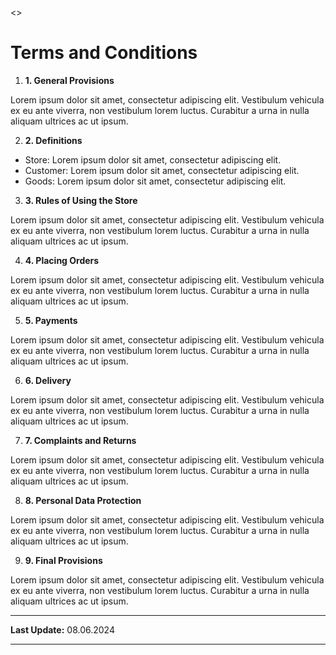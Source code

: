 <>
<title>Terms and Conditions | Ephonix</title>
<main className="flex flex-1 flex-col mx-auto justify-start gap-6 p-6">
	<div className="text-4xl font-bold text-red-600 flex">
	<i className="ri-arrow-right-double-fill"></i>
	<h1 >Terms and Conditions</h1>
	</div>

1. **1. General Provisions**

Lorem ipsum dolor sit amet, consectetur adipiscing elit. Vestibulum vehicula ex eu ante viverra, non vestibulum lorem luctus. Curabitur a urna in nulla aliquam ultrices ac ut ipsum.

2. **2. Definitions**

- Store: Lorem ipsum dolor sit amet, consectetur adipiscing elit.
- Customer: Lorem ipsum dolor sit amet, consectetur adipiscing elit.
- Goods: Lorem ipsum dolor sit amet, consectetur adipiscing elit.

3. **3. Rules of Using the Store**

Lorem ipsum dolor sit amet, consectetur adipiscing elit. Vestibulum vehicula ex eu ante viverra, non vestibulum lorem luctus. Curabitur a urna in nulla aliquam ultrices ac ut ipsum.

4. **4. Placing Orders**

Lorem ipsum dolor sit amet, consectetur adipiscing elit. Vestibulum vehicula ex eu ante viverra, non vestibulum lorem luctus. Curabitur a urna in nulla aliquam ultrices ac ut ipsum.

5. **5. Payments**

Lorem ipsum dolor sit amet, consectetur adipiscing elit. Vestibulum vehicula ex eu ante viverra, non vestibulum lorem luctus. Curabitur a urna in nulla aliquam ultrices ac ut ipsum.

6. **6. Delivery**

Lorem ipsum dolor sit amet, consectetur adipiscing elit. Vestibulum vehicula ex eu ante viverra, non vestibulum lorem luctus. Curabitur a urna in nulla aliquam ultrices ac ut ipsum.

7. **7. Complaints and Returns**

Lorem ipsum dolor sit amet, consectetur adipiscing elit. Vestibulum vehicula ex eu ante viverra, non vestibulum lorem luctus. Curabitur a urna in nulla aliquam ultrices ac ut ipsum.

8. **8. Personal Data Protection**

Lorem ipsum dolor sit amet, consectetur adipiscing elit. Vestibulum vehicula ex eu ante viverra, non vestibulum lorem luctus. Curabitur a urna in nulla aliquam ultrices ac ut ipsum.

9. **9. Final Provisions**

Lorem ipsum dolor sit amet, consectetur adipiscing elit. Vestibulum vehicula ex eu ante viverra, non vestibulum lorem luctus. Curabitur a urna in nulla aliquam ultrices ac ut ipsum.

---

**Last Update:** 08.06.2024

---

</main>
</>
